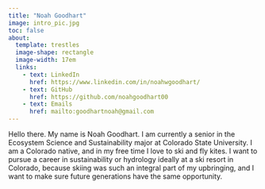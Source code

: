 ```yaml
---
title: "Noah Goodhart"
image: intro_pic.jpg
toc: false
about:
  template: trestles
  image-shape: rectangle
  image-width: 17em
  links: 
    - text: LinkedIn
      href: https://www.linkedin.com/in/noahwgoodhart/ 
    - text: GitHub
      href: https://github.com/noahgoodhart00
    - text: Emails
      href: mailto:goodhartnoah@gmail.com
---
```


Hello there. My name is Noah Goodhart. I am currently a senior in the Ecosystem Science and Sustainability major at Colorado State University. I am a Colorado native, and in my free time I love to ski and fly kites. I want to pursue a career in sustainability or hydrology ideally at a ski resort in Colorado, because skiing was such an integral part of my upbringing, and I want to make sure future generations have the same opportunity.


